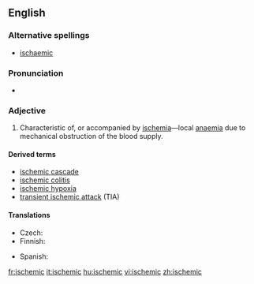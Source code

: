 ==English==

===Alternative spellings===
* {{qualifier|UK}} [[ischaemic]]

===Pronunciation===
*{{rhymes|iːmɪk}}

===Adjective===
{{en-adj}}

# {{context|pathology|cardiology}} Characteristic of, or accompanied by [[ischemia]]—local [[anaemia]] due to mechanical obstruction of the blood supply.

====Derived terms====
* [[ischemic cascade]]
* [[ischemic colitis]]
* [[ischemic hypoxia]]
* [[transient ischemic attack]] (TIA)

====Translations====
{{trans-top|characteristic of, or accompanied by ischemia}}
* Czech: {{t-|cs|ischemický|m}}
* Finnish: {{t|fi|iskeeminen}}
{{trans-mid}}
* Spanish: {{t|es|isquémico}}
{{trans-bottom}}

[[fr:ischemic]]
[[it:ischemic]]
[[hu:ischemic]]
[[vi:ischemic]]
[[zh:ischemic]]